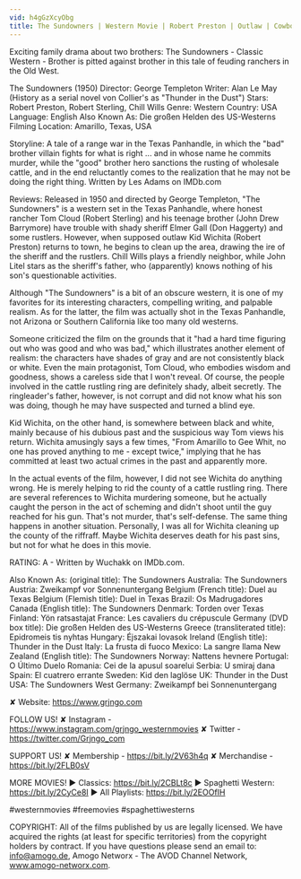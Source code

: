 ```yaml
---
vid: h4gGzXcyObg
title: The Sundowners | Western Movie | Robert Preston | Outlaw | Cowboy Movie | English
---
```


Exciting family drama about two brothers: The Sundowners - Classic Western - Brother is pitted against brother in this tale of feuding ranchers in the Old West.

The Sundowners (1950)
Director: George Templeton
Writer: Alan Le May (History as a serial novel von Collier's as "Thunder in the Dust")
Stars: Robert Preston, Robert Sterling, Chill Wills
Genre: Western
Country: USA
Language: English
Also Known As: Die großen Helden des US-Westerns
Filming Location: Amarillo, Texas, USA

Storyline:
A tale of a range war in the Texas Panhandle, in which the "bad" brother villain fights for what is right ... and in whose name he commits murder, while the "good" brother hero sanctions the rusting of wholesale cattle, and in the end reluctantly comes to the realization that he may not be doing the right thing. Written by Les Adams on IMDb.com

Reviews:
Released in 1950 and directed by George Templeton, "The Sundowners" is a western set in the Texas Panhandle, where honest rancher Tom Cloud (Robert Sterling) and his teenage brother (John Drew Barrymore) have trouble with shady sheriff Elmer Gall (Don Haggerty) and some rustlers. However, when supposed outlaw Kid Wichita (Robert Preston) returns to town, he begins to clean up the area, drawing the ire of the sheriff and the rustlers. Chill Wills plays a friendly neighbor, while John Litel stars as the sheriff's father, who (apparently) knows nothing of his son's questionable activities.

Although "The Sundowners" is a bit of an obscure western, it is one of my favorites for its interesting characters, compelling writing, and palpable realism. As for the latter, the film was actually shot in the Texas Panhandle, not Arizona or Southern California like too many old westerns.

Someone criticized the film on the grounds that it "had a hard time figuring out who was good and who was bad," which illustrates another element of realism: the characters have shades of gray and are not consistently black or white. Even the main protagonist, Tom Cloud, who embodies wisdom and goodness, shows a careless side that I won't reveal. Of course, the people involved in the cattle rustling ring are definitely shady, albeit secretly. The ringleader's father, however, is not corrupt and did not know what his son was doing, though he may have suspected and turned a blind eye.

Kid Wichita, on the other hand, is somewhere between black and white, mainly because of his dubious past and the suspicious way Tom views his return. Wichita amusingly says a few times, "From Amarillo to Gee Whit, no one has proved anything to me - except twice," implying that he has committed at least two actual crimes in the past and apparently more.

In the actual events of the film, however, I did not see Wichita do anything wrong. He is merely helping to rid the county of a cattle rustling ring. There are several references to Wichita murdering someone, but he actually caught the person in the act of scheming and didn't shoot until the guy reached for his gun. That's not murder, that's self-defense. The same thing happens in another situation. Personally, I was all for Wichita cleaning up the county of the riffraff. Maybe Wichita deserves death for his past sins, but not for what he does in this movie.

RATING: A - Written by Wuchakk on IMDb.com. 

Also Known As:
(original title): The Sundowners
Australia: The Sundowners
Austria: Zweikampf vor Sonnenuntergang
Belgium (French title): Duel au Texas
Belgium (Flemish title): Duel in Texas
Brazil: Os Madrugadores
Canada (English title): The Sundowners
Denmark: Torden over Texas
Finland: Yön ratsastajat
France: Les cavaliers du crépuscule
Germany (DVD box title): Die großen Helden des US-Westerns
Greece (transliterated title): Epidromeis tis nyhtas
Hungary: Éjszakai lovasok
Ireland (English title): Thunder in the Dust
Italy: La frusta di fuoco
Mexico: La sangre llama
New Zealand (English title): The Sundowners
Norway: Nattens hevnere
Portugal: O Último Duelo
Romania: Cei de la apusul soarelui
Serbia: U smiraj dana
Spain: El cuatrero errante
Sweden: Kid den laglöse
UK: Thunder in the Dust
USA: The Sundowners
West Germany: Zweikampf bei Sonnenuntergang

✘ Website: https://www.grjngo.com

FOLLOW US!
✘ Instagram - https://www.instagram.com/grjngo_westernmovies
✘ Twitter - https://twitter.com/Grjngo_com

SUPPORT US!
✘ Membership - https://bit.ly/2V63h4q
✘ Merchandise - https://bit.ly/2FLB0sV

MORE MOVIES! 
► Classics: https://bit.ly/2CBLt8c 
► Spaghetti Western: https://bit.ly/2CyCe8I 
► All Playlists: https://bit.ly/2EOOfIH 

#westernmovies #freemovies #spaghettiwesterns

COPYRIGHT: All of the films published by us are legally licensed. We have acquired the rights (at least for specific territories) from the copyright holders by contract. If you have questions please send an email to: info@amogo.de, Amogo Networx - The AVOD Channel Network, www.amogo-networx.com.